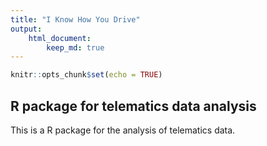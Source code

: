 ```yaml
---
title: "I Know How You Drive"
output: 
    html_document:
        keep_md: true
---
```


```r
knitr::opts_chunk$set(echo = TRUE)
```

## R package for telematics data analysis

This is a R package for the analysis of telematics data.
